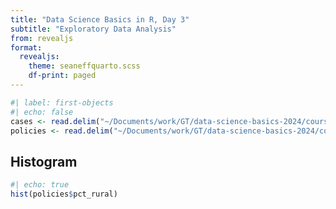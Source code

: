 ```yaml
---
title: "Data Science Basics in R, Day 3"
subtitle: "Exploratory Data Analysis"
from: revealjs
format:
  revealjs: 
    theme: seaneffquarto.scss
    df-print: paged
---
```


```r
#| label: first-objects
#| echo: false
cases <- read.delim("~/Documents/work/GT/data-science-basics-2024/course-datasets/measles_cases.tsv")
policies <- read.delim("~/Documents/work/GT/data-science-basics-2024/course-datasets/measles_policies.tsv")
```


## Histogram

```r
#| echo: true
hist(policies$pct_rural)
```
